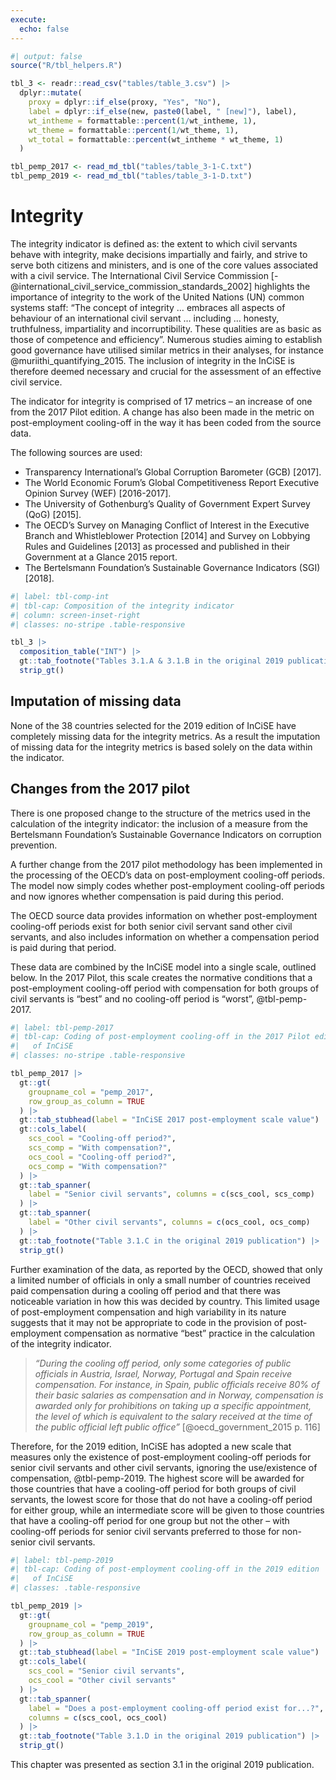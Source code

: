 ```yaml
---
execute:
  echo: false
---
```


```r
#| output: false
source("R/tbl_helpers.R")

tbl_3 <- readr::read_csv("tables/table_3.csv") |>
  dplyr::mutate(
    proxy = dplyr::if_else(proxy, "Yes", "No"),
    label = dplyr::if_else(new, paste0(label, " [new]"), label),
    wt_intheme = formattable::percent(1/wt_intheme, 1),
    wt_theme = formattable::percent(1/wt_theme, 1),
    wt_total = formattable::percent(wt_intheme * wt_theme, 1)
  )

tbl_pemp_2017 <- read_md_tbl("tables/table_3-1-C.txt")
tbl_pemp_2019 <- read_md_tbl("tables/table_3-1-D.txt")

```

# Integrity {#sec-method-integrity}

<!-- This is chapter 3, section 1 in the original 2019 publication -->

The integrity indicator is defined as: the extent to which civil servants
behave with integrity, make decisions impartially and fairly, and strive to
serve both citizens and ministers, and is one of the core values associated
with a civil service. The International Civil Service Commission 
[-@international_civil_service_commission_standards_2002] highlights
the importance of integrity to the work of the United Nations (UN) common
systems staff: "The concept of integrity ... embraces all aspects of behaviour
of an international civil servant ... including  ... honesty, truthfulness,
impartiality and incorruptibility. These qualities are as basic as those of
competence and efficiency". Numerous studies aiming to establish good
governance have utilised similar metrics in their analyses, for instance
@muriithi_quantifying_2015. The inclusion of integrity in the InCiSE is
therefore deemed necessary and crucial for the assessment of an effective
civil service.

The indicator for integrity is comprised of 17 metrics – an increase of one
from the 2017 Pilot edition. A change has also been made in the metric on
post-employment cooling-off in the way it has been coded from the source data.

The following sources are used:

* Transparency International's Global Corruption Barometer (GCB) [2017].
* The World Economic Forum's Global Competitiveness Report Executive
  Opinion Survey (WEF) [2016-2017].
* The University of Gothenburg's Quality of Government Expert Survey
  (QoG) [2015].
* The OECD's Survey on Managing Conflict of Interest in the Executive Branch
  and Whistleblower Protection [2014] and Survey on Lobbying Rules and
  Guidelines [2013] as processed and published in their Government at a Glance
  2015 report.
* The Bertelsmann Foundation's Sustainable Governance Indicators (SGI) [2018].

```r
#| label: tbl-comp-int
#| tbl-cap: Composition of the integrity indicator
#| column: screen-inset-right
#| classes: no-stripe .table-responsive

tbl_3 |>
  composition_table("INT") |>
  gt::tab_footnote("Tables 3.1.A & 3.1.B in the original 2019 publication") |>
  strip_gt()

```

## Imputation of missing data {#sec-integrity-imputation}

None of the 38 countries selected for the 2019 edition of InCiSE have
completely missing data for the integrity metrics. As a result the imputation
of missing data for the integrity metrics is based solely on the data within
the indicator.

## Changes from the 2017 pilot {#sec-integrity-changes}

There is one proposed change to the structure of the metrics used in the
calculation of the integrity indicator: the inclusion of a measure from the
Bertelsmann Foundation's Sustainable Governance Indicators on corruption
prevention.

A further change from the 2017 pilot methodology has been implemented in the
processing of the OECD's data on post-employment cooling-off periods. The
model now simply codes whether post-employment cooling-off periods and now
ignores whether compensation is paid during this period.

The OECD source data provides information on whether post-employment
cooling-off periods exist for both senior civil servant sand other
civil servants, and also includes information on whether a compensation period
is paid during that period.

These data are combined by the InCiSE model into a single scale, outlined
below. In the 2017 Pilot, this scale creates the normative conditions that a
post-employment cooling-off period with compensation for both groups of civil
servants is "best" and no cooling-off period is "worst", @tbl-pemp-2017.

```r
#| label: tbl-pemp-2017
#| tbl-cap: Coding of post-employment cooling-off in the 2017 Pilot edition
#|   of InCiSE
#| classes: no-stripe .table-responsive

tbl_pemp_2017 |>
  gt::gt(
    groupname_col = "pemp_2017",
    row_group_as_column = TRUE
  ) |>
  gt::tab_stubhead(label = "InCiSE 2017 post-employment scale value") |>
  gt::cols_label(
    scs_cool = "Cooling-off period?",
    scs_comp = "With compensation?",
    ocs_cool = "Cooling-off period?",
    ocs_comp = "With compensation?"
  ) |>
  gt::tab_spanner(
    label = "Senior civil servants", columns = c(scs_cool, scs_comp)
  ) |>
  gt::tab_spanner(
    label = "Other civil servants", columns = c(ocs_cool, ocs_comp)
  ) |>
  gt::tab_footnote("Table 3.1.C in the original 2019 publication") |>
  strip_gt()

```

Further examination of the data, as reported by the OECD, showed that only a
limited number of officials in only a small number of countries received paid
compensation during a cooling off period and that there was noticeable
variation in how this was decided by country. This limited usage of
post-employment compensation and high variability in its nature suggests that
it may not be appropriate to code in the provision of post-employment
compensation as normative "best" practice in the calculation of the integrity
indicator.

> *"During the cooling off period, only some categories of public officials in
  Austria, Israel, Norway, Portugal and Spain receive compensation. For
  instance, in Spain, public officials receive 80% of their basic salaries
  as compensation and in Norway, compensation is awarded only for prohibitions
  on taking up a specific appointment, the level of which is equivalent to the
  salary received at the time of the public official left public office"*
  [@oecd_government_2015 p. 116]

Therefore, for the 2019 edition, InCiSE has adopted a new scale that measures
only the existence of post-employment cooling-off periods for senior civil
servants and other civil servants, ignoring the use/existence of compensation,
@tbl-pemp-2019. The highest score will be awarded for those countries that have
a cooling-off period for both groups of civil servants, the lowest score for
those that do not have a cooling-off period for either group, while an
intermediate score will be given to those countries that have a cooling-off
period for one group but not the other – with cooling-off periods for senior
civil servants preferred to those for non-senior civil servants.

```r
#| label: tbl-pemp-2019
#| tbl-cap: Coding of post-employment cooling-off in the 2019 edition
#|   of InCiSE
#| classes: .table-responsive

tbl_pemp_2019 |>
  gt::gt(
    groupname_col = "pemp_2019",
    row_group_as_column = TRUE
  ) |>
  gt::tab_stubhead(label = "InCiSE 2019 post-employment scale value") |>
  gt::cols_label(
    scs_cool = "Senior civil servants",
    ocs_cool = "Other civil servants"
  ) |>
  gt::tab_spanner(
    label = "Does a post-employment cooling-off period exist for...?",
    columns = c(scs_cool, ocs_cool)
  ) |>
  gt::tab_footnote("Table 3.1.D in the original 2019 publication") |>
  strip_gt()

```

::: {.callout-note .crf title="Cross-referencing note" icon="false"}

This chapter was presented as section 3.1 in the original 2019 publication.

:::
